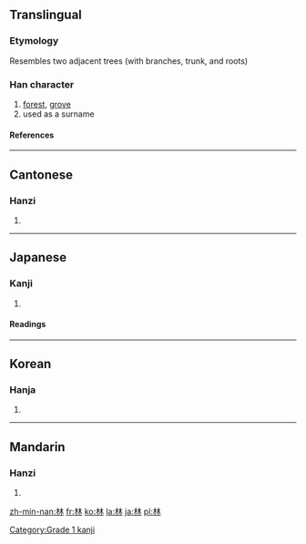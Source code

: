 {{see|林}}

==Translingual==
===Etymology===
Resembles two adjacent trees (with branches, trunk, and roots)
===Han character===
{{Han char|rn=75|rad=木|as=04|sn=8|four=4499<sub>0</sub>|canj=木木 (DD)}}
# [[forest]], [[grove]]
# used as a surname
====References====
{{Han ref|kx=0516.050|dkj=14551|dj=0903.190|hdz=21164.070|uh=6797|ud=26519|bh=AA4C|bd=43596}}
----
==Cantonese==
===Hanzi===
{{yue-hanzi|jyut=lam4|y=làhm}}
# {{defn|Cantonese}}
----
==Japanese==
===Kanji===
{{ja-kanji|grade=|rs=木04}}
# {{defn|Japanese}}
====Readings====
{{ja-readings|on=[[りん]] (rin)|kun=[[はやし]] (hayashi)}}
----
==Korean==
===Hanja===
{{ko-hanja|hangeul=림>임|eumhun=수불|rv=rim>im|mr=rim>im|y=lim>im}}
# {{defn|Korean}}




[[Category:Grade 1 kanji]]
----
==Mandarin==
===Hanzi===
{{cmn-hanzi|pin=[[lín]] (lin2)|wg=lin<sup>2</sup>|y=lin<sup>2</sup>}}
# {{defn|Mandarin}}

[[zh-min-nan:林]]
[[fr:林]]
[[ko:林]]
[[la:林]]
[[ja:林]]
[[pl:林]]